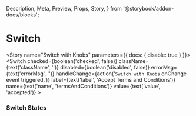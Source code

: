   Description,
  Meta,
  Preview,
  Props,
  Story,
} from '@storybook/addon-docs/blocks';


<Meta component={Switch} title="Components/Molecules/Form Controls/Switch" />

# Switch
<Description of={Switch} />
<Props of={Switch} />

<Story name="Switch with Knobs" parameters={{ docs: { disable: true } }}>
    <Switch
      checked={boolean('checked', false)}
      className={text('className', '')}
      disabled={boolean('disabled', false)}
      errorMsg={text('errorMsg', '')}
      handleChange={action('`Switch with Knobs` onChange event triggered.')}
      label={text('label', 'Accept Terms and Conditions')}
      name={text('name', 'termsAndConditions')}
      value={text('value', 'accepted')}
    >
  </Switch>
</Story>

### Switch States
<Preview>
  <Story name="Switch States">
    <div>
      <Switch
        label="Check this slider"
        name="checkSlider"
        value="sliderChecked"
      />
      <Switch
        checked
        label="Uncheck this slider"
        name="checkSlider"
        value="sliderChecked"
      />
      <Switch
        label="This slider is disabled and unchecked"
        name="checkSlider"
        value="sliderChecked"
        disabled
      />
      <Switch
        label="This slider is disabled and checked"
        name="checkSlider"
        value="sliderChecked"
        checked
        disabled
      />
      <Switch
        label="This slider is in an error state"
        name="checkSlider"
        value="sliderChecked"
        errorMsg="This is the wrong choice"
      />
    </div>
  </Story>
</Preview>

